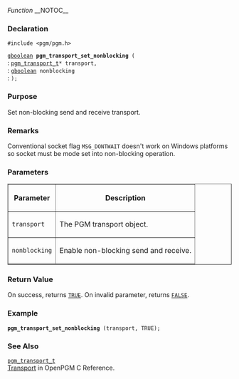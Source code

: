 ''Function''
__NOTOC__
=== Declaration ===
<tt>#include <pgm/pgm.h></tt>

<tt>[http://library.gnome.org/devel/glib/stable/glib-Basic-Types.html#gboolean gboolean] '''pgm_transport_set_nonblocking''' (</tt><br>
: <tt>[[2/OpenPGM C Reference/pgm_transport_t|pgm_transport_t]]*     transport,</tt><br>
: <tt>[http://library.gnome.org/devel/glib/stable/glib-Basic-Types.html#gboolean gboolean]                   nonblocking</tt><br>
: <tt>);</tt>

=== Purpose ===
Set non-blocking send and receive transport.

=== Remarks ===
Conventional socket flag <tt>MSG_DONTWAIT</tt> doesn't work on Windows platforms so socket must be mode set into non-blocking operation.

=== Parameters ===
<table border="1" cellpadding="5" cellspacing="0">
<tr>
<th>Parameter</th>
<th>Description</th>
</tr>
<tr>
<td><tt>transport</tt></td>
<td>The PGM transport object.</td>
</tr><tr>
<td><tt>nonblocking</tt></td>
<td>Enable non-blocking send and receive.</td>
</tr>
</table>


=== Return Value ===
On success, returns <tt>[http://library.gnome.org/devel/glib/stable/glib-Standard-Macros.html#TRUE--CAPS TRUE]</tt>.  On invalid parameter, returns <tt>[http://library.gnome.org/devel/glib/stable/glib-Standard-Macros.html#FALSE--CAPS FALSE]</tt>.

=== Example ===

 '''pgm_transport_set_nonblocking''' (transport, TRUE);

=== See Also ===
<tt>[[2/OpenPGM C Reference/pgm_transport_t|pgm_transport_t]]</tt><br>
[[2/OpenPGM C Reference/Transport|Transport]] in OpenPGM C Reference.

